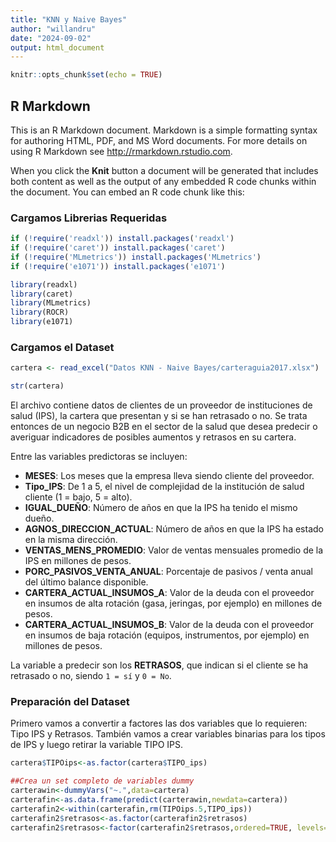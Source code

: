 ```yaml
---
title: "KNN y Naive Bayes"
author: "willandru"
date: "2024-09-02"
output: html_document
---
```


```r
knitr::opts_chunk$set(echo = TRUE)
```

## R Markdown

This is an R Markdown document. Markdown is a simple formatting syntax for authoring HTML, PDF, and MS Word documents. For more details on using R Markdown see <http://rmarkdown.rstudio.com>.

When you click the **Knit** button a document will be generated that includes both content as well as the output of any embedded R code chunks within the document. You can embed an R code chunk like this:

### Cargamos Librerias Requeridas

```r
if (!require('readxl')) install.packages('readxl')
if (!require('caret')) install.packages('caret')
if (!require('MLmetrics')) install.packages('MLmetrics')
if (!require('e1071')) install.packages('e1071')
```

```r
library(readxl)
library(caret)
library(MLmetrics)
library(ROCR)
library(e1071)
```

### Cargamos el Dataset

```r
cartera <- read_excel("Datos KNN - Naive Bayes/carteraguia2017.xlsx")

```


```r
str(cartera)
```

El archivo contiene datos de clientes de un proveedor de instituciones de salud (IPS), la cartera que presentan y si se han retrasado o no. Se trata entonces de un negocio B2B en el sector de la salud que desea predecir o averiguar indicadores de posibles aumentos y retrasos en su cartera.

Entre las variables predictoras se incluyen:

- **MESES**: Los meses que la empresa lleva siendo cliente del proveedor.
- **Tipo_IPS**: De 1 a 5, el nivel de complejidad de la institución de salud cliente (1 = bajo, 5 = alto).
- **IGUAL_DUEÑO**: Número de años en que la IPS ha tenido el mismo dueño.
- **AGNOS_DIRECCION_ACTUAL**: Número de años en que la IPS ha estado en la misma dirección.
- **VENTAS_MENS_PROMEDIO**: Valor de ventas mensuales promedio de la IPS en millones de pesos.
- **PORC_PASIVOS_VENTA_ANUAL**: Porcentaje de pasivos / venta anual del último balance disponible.
- **CARTERA_ACTUAL_INSUMOS_A**: Valor de la deuda con el proveedor en insumos de alta rotación (gasa, jeringas, por ejemplo) en millones de pesos.
- **CARTERA_ACTUAL_INSUMOS_B**: Valor de la deuda con el proveedor en insumos de baja rotación (equipos, instrumentos, por ejemplo) en millones de pesos.

La variable a predecir son los **RETRASOS**, que indican si el cliente se ha retrasado o no, siendo `1 = sí` y `0 = No`.

### Preparación del Dataset

Primero vamos a convertir a factores las dos variables que lo requieren: Tipo IPS y Retrasos. También vamos a crear variables binarias para los tipos de IPS y luego retirar la variable TIPO IPS.

```r
cartera$TIPOips<-as.factor(cartera$TIPO_ips)
```

```r
##Crea un set completo de variables dummy
carterawin<-dummyVars("~.",data=cartera)
carterafin<-as.data.frame(predict(carterawin,newdata=cartera))
carterafin2<-within(carterafin,rm(TIPOips.5,TIPO_ips))
carterafin2$retrasos<-as.factor(carterafin2$retrasos)
carterafin2$retrasos<-factor(carterafin2$retrasos,ordered=TRUE, levels=c("0","1"))
```



```r

```


```r

```


```r

```

```r

```

```r

```

```r

```

```r

```

```r

```

```r

```